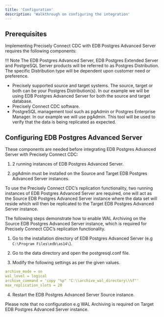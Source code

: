 ```yaml
---
title: 'Configuration'
description: 'Walkthrough on configuring the integration'
---
```


## Prerequisites
Implementing Precisely Connect CDC with EDB Postgres Advanced Server requires the following components:

!!! Note
  The EDB Postgres Advanced Server, EDB Postgres Extended Server and PostgreSQL Server products will be referred to as Postgres Distribution. The       specific Distribution type will be dependent upon customer need or preference.

- Precisely supported source and target systems. The source, target or both can be your Postgres Distribution(s). In our example we will be using EDB   Postgres Advanced Server for both the source and target database.
- Precisely Connect CDC software.
- PostgreSQL management tool such as pgAdmin or Postgres Enterprise Manager. In our example we will use pgAdmin. This tool will be used to verify that the data is being replicated as expected.

## Configuring EDB Postgres Advanced Server

These components are needed before integrating EDB Postgres Advanced Server with Precisely Connect CDC:

1. 2 running instances of EDB Postgres Advanced Server.

2. pgAdmin must be installed on the Source and Target EDB Postgres Advanced Server instances.

To use the Precisely Connect CDC’s replication functionality, two running instances of EDB Postgres Advanced Server are required, one will act as the Source EDB Postgres Advanced Server instance where the data set will reside which will then be replicated to the Target EDB Postgres Advanced Server instance.

The following steps demonstrate how to enable WAL Archiving on the Source EDB Postgres Advanced Server instance, which is required for Precisely Connect CDC’s replication functionality.

1. Go to the installation directory of EDB Postgres Advanced Server (e.g `C:\Program Files\edb\as14\`).

2. Go to the data directory and open the postgresql.conf file.

3. Modify the following settings as per the given values.

```yaml
archive_mode = on
wal_level = logical
archive_command = 'copy "%p" "C:\\archive_wal_directory\\%f"'    
max_replication_slots = 20

```

4. Restart the EDB Postgres Advanced Server Source instance.

Please note that no configuration e.g WAL Archiving is required on Target EDB Postgres Advanced Server instance.
